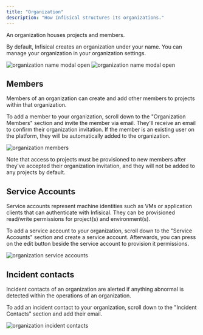 ```yaml
---
title: "Organization"
description: "How Infisical structures its organizations."
---
```


An organization houses projects and members.

By default, Infisical creates an organization under your name. You can manage your organization in your organization settings.

![organization name modal open](../../images/dashboard-name-modal-organization.png)
![organization name modal open](../../images/organization.png)

## Members

Members of an organization can create and add other members to projects within that organization.

To add a member to your organization, scroll down to the "Organization Members" section and invite the member via email. They'll receive an email to confirm their organization invitation. If the member is an existing user on the platform, they will be automatically added to the organization.

![organization members](../../images/organization-members.png)

<Note>
  Note that access to projects must be provisioned to new members after they've
  accepted their organization invitation, and they will not be added to any
  projects by default.
</Note>

## Service Accounts

Service accounts represent machine identities such as VMs or application clients that can authenticate with Infisical. They can be provisioned read/write permissions for project(s) and environment(s).

To add a service account to your organization, scroll down to the "Service Accounts" section and create a service account. Afterwards, you can press on the edit button beside the service account to provision it permissions.

![organization service accounts](../../images/organization-service-accounts.png)

## Incident contacts

Incident contacts of an organization are alerted if anything abnormal is detected within the operations of an organization.

To add an incident contact to your organization, scroll down to the "Incident Contacts" section and add their email.

![organization incident contacts](../../images/organization-ic.png)
